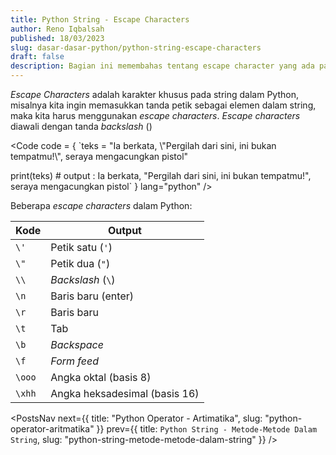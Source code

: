 ```yaml
---
title: Python String - Escape Characters
author: Reno Iqbalsah
published: 18/03/2023
slug: dasar-dasar-python/python-string-escape-characters
draft: false
description: Bagian ini memembahas tentang escape character yang ada pada string dalam bahasa pemrograman Python
---
```


_Escape Characters_ adalah karakter khusus pada string dalam Python, misalnya kita ingin memasukkan tanda petik sebagai elemen dalam string, 
maka kita harus menggunakan _escape characters_. _Escape characters_ diawali dengan tanda _backslash_ (\)

<Code
code = {
`teks = "Ia berkata, \\"Pergilah dari sini, ini bukan tempatmu!\\", seraya mengacungkan pistol"

print(teks) # output : Ia berkata, "Pergilah dari sini, ini bukan tempatmu!", seraya mengacungkan pistol`
}
lang="python"
/>

Beberapa _escape characters_ dalam Python:

|Kode|Output|
|---|---|
|`\'`|Petik satu (`'`)|
|`\"`|Petik dua (`"`)|
|`\\`|_Backslash_ (`\`)|
|`\n`|Baris baru (enter)|
|`\r`|Baris baru|
|`\t`|Tab|
|`\b`|_Backspace_|
|`\f`|_Form feed_|
|`\ooo`|Angka oktal (basis 8)|
|`\xhh`|Angka heksadesimal (basis 16)|

<PostsNav
  next={{
    title: "Python Operator - Artimatika",
    slug: "python-operator-aritmatika"
  }}
  prev={{
    title: `Python String - Metode-Metode Dalam String`,
    slug: "python-string-metode-metode-dalam-string"
  }}
/>